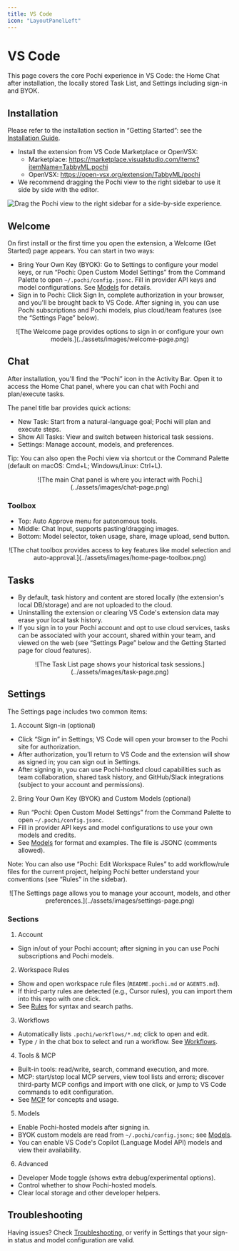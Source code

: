 ```yaml
---
title: VS Code
icon: "LayoutPanelLeft"
---
```


# VS Code

This page covers the core Pochi experience in VS Code: the Home Chat after installation, the locally stored Task List, and Settings including sign-in and BYOK.

## Installation

Please refer to the installation section in “Getting Started”: see the [Installation Guide](/#installation).

- Install the extension from VS Code Marketplace or OpenVSX:
  - Marketplace: https://marketplace.visualstudio.com/items?itemName=TabbyML.pochi
  - OpenVSX: https://open-vsx.org/extension/TabbyML/pochi
- We recommend dragging the Pochi view to the right sidebar to use it side by side with the editor.

![Drag the Pochi view to the right sidebar for a side-by-side experience.](../assets/images/vscode-right-sidebar.png)

## Welcome

On first install or the first time you open the extension, a Welcome (Get Started) page appears. You can start in two ways:

- Bring Your Own Key (BYOK): Go to Settings to configure your model keys, or run “Pochi: Open Custom Model Settings” from the Command Palette to open `~/.pochi/config.jsonc`. Fill in provider API keys and model configurations. See [Models](/models) for details.
- Sign in to Pochi: Click Sign In, complete authorization in your browser, and you'll be brought back to VS Code. After signing in, you can use Pochi subscriptions and Pochi models, plus cloud/team features (see the “Settings Page” below).

<p align="center">![The Welcome page provides options to sign in or configure your own models.](../assets/images/welcome-page.png)</p>

## Chat

After installation, you'll find the “Pochi” icon in the Activity Bar. Open it to access the Home Chat panel, where you can chat with Pochi and plan/execute tasks.

The panel title bar provides quick actions:

- New Task: Start from a natural-language goal; Pochi will plan and execute steps.
- Show All Tasks: View and switch between historical task sessions.
- Settings: Manage account, models, and preferences.

Tip: You can also open the Pochi view via shortcut or the Command Palette (default on macOS: Cmd+L; Windows/Linux: Ctrl+L).

<p align="center">![The main Chat panel is where you interact with Pochi.](../assets/images/chat-page.png)</p>

### Toolbox

- Top: Auto Approve menu for autonomous tools.
- Middle: Chat Input, supports pasting/dragging images.
- Bottom: Model selector, token usage, share, image upload, send button.

<p align="center">
  ![The chat toolbox provides access to key features like model selection and auto-approval.](../assets/images/home-page-toolbox.png)
</p>

## Tasks

- By default, task history and content are stored locally (the extension's local DB/storage) and are not uploaded to the cloud.
- Uninstalling the extension or clearing VS Code's extension data may erase your local task history.
- If you sign in to your Pochi account and opt to use cloud services, tasks can be associated with your account, shared within your team, and viewed on the web (see “Settings Page” below and the Getting Started page for cloud features).

<p align="center">![The Task List page shows your historical task sessions.](../assets/images/task-page.png)</p>

## Settings

The Settings page includes two common items:

1. Account Sign-in (optional)

- Click “Sign in” in Settings; VS Code will open your browser to the Pochi site for authorization.
- After authorization, you'll return to VS Code and the extension will show as signed in; you can sign out in Settings.
- After signing in, you can use Pochi-hosted cloud capabilities such as team collaboration, shared task history, and GitHub/Slack integrations (subject to your account and permissions).

2. Bring Your Own Key (BYOK) and Custom Models (optional)

- Run “Pochi: Open Custom Model Settings” from the Command Palette to open `~/.pochi/config.jsonc`.
- Fill in provider API keys and model configurations to use your own models and credits.
- See [Models](/models) for format and examples. The file is JSONC (comments allowed).

Note: You can also use “Pochi: Edit Workspace Rules” to add workflow/rule files for the current project, helping Pochi better understand your conventions (see “Rules” in the sidebar).

<p align="center">![The Settings page allows you to manage your account, models, and other preferences.](../assets/images/settings-page.png)</p>

### Sections

1. Account

- Sign in/out of your Pochi account; after signing in you can use Pochi subscriptions and Pochi models.

2. Workspace Rules

- Show and open workspace rule files (`README.pochi.md` or `AGENTS.md`).
- If third-party rules are detected (e.g., Cursor rules), you can import them into this repo with one click.
- See [Rules](/rules) for syntax and search paths.

3. Workflows

- Automatically lists `.pochi/workflows/*.md`; click to open and edit.
- Type `/` in the chat box to select and run a workflow. See [Workflows](/workflows).

4. Tools & MCP

- Built-in tools: read/write, search, command execution, and more.
- MCP: start/stop local MCP servers, view tool lists and errors; discover third-party MCP configs and import with one click, or jump to VS Code commands to edit configuration.
- See [MCP](/mcp) for concepts and usage.

5. Models

- Enable Pochi-hosted models after signing in.
- BYOK custom models are read from `~/.pochi/config.jsonc`; see [Models](/models).
- You can enable VS Code's Copilot (Language Model API) models and view their availability.

6. Advanced

- Developer Mode toggle (shows extra debug/experimental options).
- Control whether to show Pochi-hosted models.
- Clear local storage and other developer helpers.

## Troubleshooting

Having issues? Check [Troubleshooting](/troubleshooting), or verify in Settings that your sign-in status and model configuration are valid.
